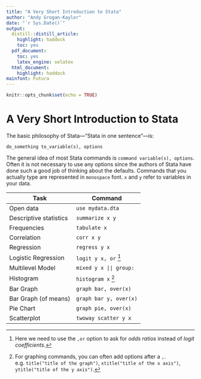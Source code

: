 ```yaml
---
title: "A Very Short Introduction to Stata"
author: "Andy Grogan-Kaylor"
date: "`r Sys.Date()`"
output:
  distill::distill_article:
    highlight: haddock
    toc: yes
  pdf_document: 
    toc: yes
    latex_engine: xelatex
  html_document:
    highlight: haddock
mainfont: Futura
---
```


```r

knitr::opts_chunk$set(echo = TRUE)

```

# A Very Short Introduction to Stata

The basic philosophy of Stata---“Stata in one sentence”---is: 

`do_something to_variable(s), options`

The general idea of most Stata commands is `command variable(s), options`. Often it is not necessary to use any options since the authors of Stata have done such a good job of thinking about the defaults. Commands that you actually type are represented in `monospace` font. `x` and `y` refer to variables in your data.

| Task | Command | 
|------|-----|
| Open data | `use mydata.dta` |
| Descriptive statistics | `summarize x y` |
| Frequencies | `tabulate x` |
| Correlation | `corr x y` |
| Regression | `regress y x` |
| Logistic Regression | `logit y x, or` [^logit] |
| Multilevel Model | `mixed y x || group:`|
| Histogram | `histogram x` [^graph]|
| Bar Graph | `graph bar, over(x)` |
| Bar Graph (of means) | `graph bar y, over(x)` |
| Pie Chart | `graph pie, over(x)` |
| Scatterplot | `twoway scatter y x` |

[^logit]: Here we need to use the `,or` option to ask for *odds ratios* instead of *logit coefficients*.
[^graph]: For graphing commands, you can often add options after a `,`. e.g. `title("title of the graph")`, `xtitle("title of the x axis")`, `ytitle("title of the y axis")`.



